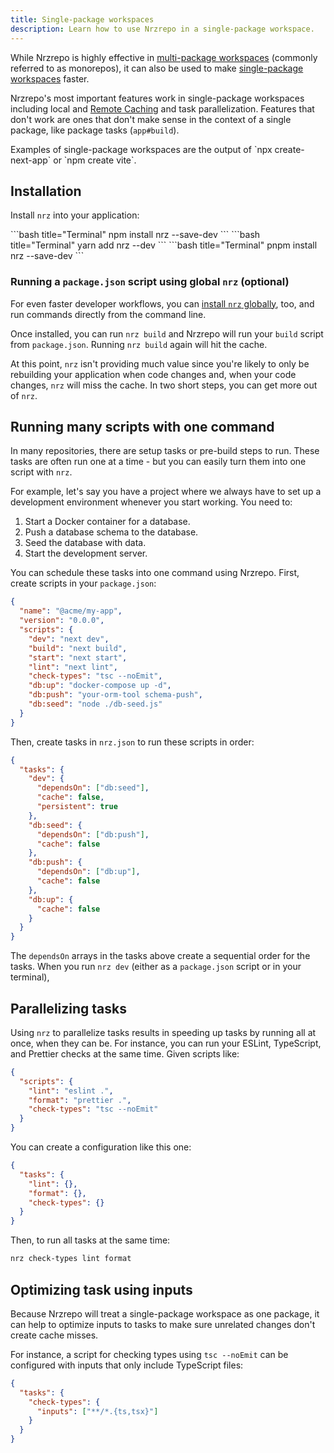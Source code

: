 ```yaml
---
title: Single-package workspaces
description: Learn how to use Nrzrepo in a single-package workspace.
---
```



While Nrzrepo is highly effective in [multi-package workspaces](https://vercel.com/docs/vercel-platform/glossary#multi-package-workspace) (commonly referred to as monorepos), it can also be used to make [single-package workspaces](https://vercel.com/docs/vercel-platform/glossary#single-package-workspace) faster.

Nrzrepo's most important features work in single-package workspaces including local and [Remote Caching](/repo/docs/core-concepts/remote-caching) and task parallelization. Features that don't work are ones that don't make sense in the context of a single package, like package tasks (`app#build`).

<Callout type="good-to-know">
  Examples of single-package workspaces are the output of `npx create-next-app`
  or `npm create vite`.
</Callout>

## Installation

Install `nrz` into your application:

<PackageManagerTabs>
  <Tab>
  ```bash title="Terminal"
  npm install nrz --save-dev
  ```

  </Tab>
  <Tab>
    ```bash title="Terminal"
    yarn add nrz --dev
    ```

  </Tab>
  <Tab>
    ```bash title="Terminal"
    pnpm install nrz --save-dev
    ```

  </Tab>
</PackageManagerTabs>

### Running a `package.json` script using global `nrz` (optional)

For even faster developer workflows, you can [install `nrz` globally](/repo/docs/getting-started/installation#global-installation), too, and run commands directly from the command line.

Once installed, you can run `nrz build` and Nrzrepo will run your `build` script from `package.json`. Running `nrz build` again will hit the cache.

At this point, `nrz` isn't providing much value since you're likely to only be rebuilding your application when code changes and, when your code changes, `nrz` will miss the cache. In two short steps, you can get more out of `nrz`.

## Running many scripts with one command

In many repositories, there are setup tasks or pre-build steps to run. These tasks are often run one at a time - but you can easily turn them into one script with `nrz`.

For example, let's say you have a project where we always have to set up a development environment whenever you start working. You need to:

1. Start a Docker container for a database.
2. Push a database schema to the database.
3. Seed the database with data.
4. Start the development server.

You can schedule these tasks into one command using Nrzrepo. First, create scripts in your `package.json`:

```json title="package.json"
{
  "name": "@acme/my-app",
  "version": "0.0.0",
  "scripts": {
    "dev": "next dev",
    "build": "next build",
    "start": "next start",
    "lint": "next lint",
    "check-types": "tsc --noEmit",
    "db:up": "docker-compose up -d",
    "db:push": "your-orm-tool schema-push",
    "db:seed": "node ./db-seed.js"
  }
}
```

Then, create tasks in `nrz.json` to run these scripts in order:

```json title="./nrz.json"
{
  "tasks": {
    "dev": {
      "dependsOn": ["db:seed"],
      "cache": false,
      "persistent": true
    },
    "db:seed": {
      "dependsOn": ["db:push"],
      "cache": false
    },
    "db:push": {
      "dependsOn": ["db:up"],
      "cache": false
    },
    "db:up": {
      "cache": false
    }
  }
}
```

The `dependsOn` arrays in the tasks above create a sequential order for the tasks. When you run `nrz dev` (either as a `package.json` script or in your terminal),

## Parallelizing tasks

Using `nrz` to parallelize tasks results in speeding up tasks by running all at once, when they can be. For instance, you can run your ESLint, TypeScript, and Prettier checks at the same time. Given scripts like:

```json title="./package.json"
{
  "scripts": {
    "lint": "eslint .",
    "format": "prettier .",
    "check-types": "tsc --noEmit"
  }
}
```

You can create a configuration like this one:

```json title="nrz.json"
{
  "tasks": {
    "lint": {},
    "format": {},
    "check-types": {}
  }
}
```

Then, to run all tasks at the same time:

```bash title="Terminal"
nrz check-types lint format
```

## Optimizing task using inputs

Because Nrzrepo will treat a single-package workspace as one package, it can help to optimize inputs to tasks to make sure unrelated changes don't create cache misses.

For instance, a script for checking types using `tsc --noEmit` can be configured with inputs that only include TypeScript files:

```json title="./nrz.json"
{
  "tasks": {
    "check-types": {
      "inputs": ["**/*.{ts,tsx}"]
    }
  }
}
```
